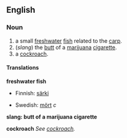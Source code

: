==English==

===Noun===
#a small [[freshwater]] [[fish]] related to the [[carp]].
#(''slang'') the [[butt]] of a [[marijuana]] [[cigarette]].
#a [[cockroach]].

====Translations====

'''freshwater fish'''
{{top}}
<!--languages from A to I go here-->
*Finnish: [[särki]]

{{mid}}
<!--languages from J to Z go here-->
*Swedish: [[mört]] ''c''

{{bottom}}

'''slang: butt of a marijuana cigarette'''
{{top}}
<!--languages from A to I go here-->

{{mid}}
<!--languages from J to Z go here-->

{{bottom}}

'''cockroach'''
''See [[cockroach]].''